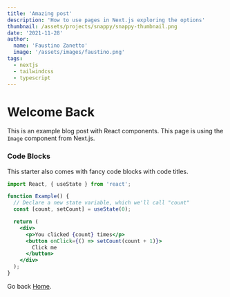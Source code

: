 ```yaml
---
title: 'Amazing post'
description: 'How to use pages in Next.js exploring the options'
thumbnail: /assets/projects/snappy/snappy-thumbnail.png
date: '2021-11-28'
author:
  name: 'Faustino Zanetto'
  image: '/assets/images/faustino.png'
tags:
  - nextjs
  - tailwindcss
  - typescript
---
```


<h1 className="text-4xl font-bold">Welcome Back</h1>

This is an example blog post with React components. This page is using the `Image` component from Next.js.

### Code Blocks

This starter also comes with fancy code blocks with code titles.

```jsx:example.jsx
import React, { useState } from 'react';

function Example() {
  // Declare a new state variable, which we'll call "count"
  const [count, setCount] = useState(0);

  return (
    <div>
      <p>You clicked {count} times</p>
      <button onClick={() => setCount(count + 1)}>
        Click me
      </button>
    </div>
  );
}
```

Go back [Home](/).
